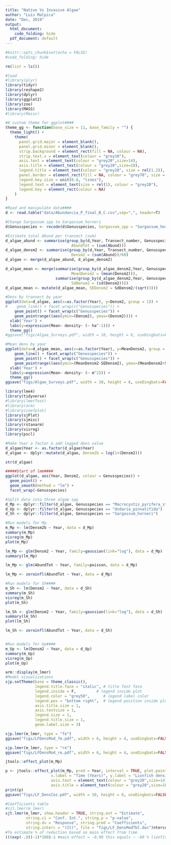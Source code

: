 ```yaml
---
title: "Native Vs Invasive Algae"
author: "Luis Malpica"
date: "Dec, 2019"
output:
  html_document:
    code_folding: hide
  pdf_document: default
---
```

```r
#knitr::opts_chunk$set(echo = FALSE)
#code_folding: hide
```

```r
rm(list = ls())

#load
#library(plyr)
library(tidyr)
library(reshape2)
library(dplyr)
library(ggplot2)
library(zoo)
library(MASS)
#library(Rmisc)

#A custom theme for ggplot####
theme_gg <- function(base_size = 11, base_family = "") {
  theme_light() +
    theme(
      panel.grid.major = element_blank(),
      panel.grid.minor = element_blank(),
      strip.background = element_rect(fill = NA, colour = NA),
      strip.text.x = element_text(colour = "grey10"),
      axis.text = element_text(colour = "grey20",size=14),
      axis.title = element_text(colour = "grey20",size=18),
      legend.title = element_text(colour = "grey20", size = rel(1.2)),
      panel.border = element_rect(fill = NA, colour = "grey70", size = 1),
      legend.key.size = unit(0.8, "lines"),
      legend.text = element_text(size = rel(1), colour = "grey20"),
      legend.key = element_rect(colour = NA)
    )
}
```

```r
#Read and manipulate data####
d <- read.table("data/Abundancia_P_final_B_C.csv",sep=",", header=T)

#Change Sargassum_spp to Sargassum_horneri
d$Genusspecies <- recode(d$Genusspecies, Sargassum_spp = "Sargassum_horneri")

#Estimate total Abund per transect (sum)
d_algae_abund <- summarise(group_by(d,Year, Transect_number, Genusspecies),
                             AbundTot = (sum(Abund)))
d_algae_densm2 <- summarise(group_by(d,Year, Transect_number, Genusspecies),
                             Densm2 = (sum(Abund))/60)
d_algae <- merge(d_algae_abund, d_algae_densm2)

d_algae_mean <- merge(summarise(group_by(d_algae_densm2,Year, Genusspecies),
                             MeanDensm2 = (mean(Densm2))),
                      summarise(group_by(d_algae_densm2,Year, Genusspecies),
                             SdDensm2 = (sd(Densm2))))
d_algae_mean <- mutate(d_algae_mean, SEDensm2 = SdDensm2/(sqrt(3)))

```


```r
#Dens by transect by year
ggplot(data=d_algae, aes(x=as.factor(Year), y=Densm2, group = 1)) +
#    geom_line() + facet_wrap(c("Genusspecies")) +
    geom_point() + facet_wrap(c("Genusspecies")) +
    geom_pointrange((aes(ymin=(Densm2), ymax=(Densm2)))) +
  xlab('Year') +
  labs(y=expression(Mean~ density~ (~ ha^-1))) +
  theme_gg()
#ggsave("figs/Algae_Surveys.pdf", width = 10, height = 6, useDingbats=FALSE)

#Mean dens by year
ggplot(data=d_algae_mean, aes(x=as.factor(Year), y=MeanDensm2, group = 1)) +
    geom_line() + facet_wrap(c("Genusspecies")) +
    geom_point() + facet_wrap(c("Genusspecies")) +
    geom_pointrange((aes(ymin=(MeanDensm2-SEDensm2), ymax=(MeanDensm2+SEDensm2)))) +
  xlab('Year') +
  labs(y=expression(Mean~ density~ (~ m^2))) +
  theme_gg()
ggsave("figs/Algae_Surveys.pdf", width = 10, height = 6, useDingbats=FALSE)

```

```r

library(lme4)
library(tidyverse)
#library(lmerTest)
#library(arm)
#library(coefplot)
library(sjPlot)
library(sjmisc)
library(rstanarm)
library(visreg)
library(pscl)

#Make Year a factor & add logged dens value
d_algae$Year <- as.factor(d_algae$Year)
d_algae <- dplyr::mutate(d_algae, Densm2b = log(1+(Densm2)))

str(d_algae)

#####Start of lmm####
ggplot(d_algae, aes(Year, Densm2, colour = Genusspecies)) +
  geom_point() +
  geom_smooth(method = "lm") + 
  facet_wrap(~Genusspecies)

#Split data into three algae spp
d_Mp <- dplyr::filter(d_algae, Genusspecies == "Macrocystis_pyrifera_stipes")
d_Up <- dplyr::filter(d_algae, Genusspecies == "Undaria_pinnatifida")
d_Sh <- dplyr::filter(d_algae, Genusspecies == "Sargassum_horneri")

#Run models for Mp
m_Mp <- lm(Densm2b ~ Year, data = d_Mp)
summary(m_Mp)
visreg(m_Mp)
plot(m_Mp)

lm_Mp <- glm(Densm2 ~ Year, family=gaussian(link="log"), data = d_Mp)
summary(lm_Mp)

lm_Mp <- glm(AbundTot ~ Year, family=poisson, data = d_Mp)

lm_Mp <- zeroinfl(AbundTot ~ Year, data = d_Mp)

#Run models for Sh####
m_Sh <- lm(Densm2 ~ Year, data = d_Sh)
summary(m_Sh)
visreg(m_Sh)
plot(m_Sh)

lm_Sh <- glm(Densm2 ~ Year, family=gaussian(link="log"), data = d_Sh)
summary(lm_Sh)
plot(lm_Sh)

lm_Sh <- zeroinfl(AbundTot ~ Year, data = d_Sh)


#Run models for Up####
m_Up <- lm(Densm2 ~ Year, data = d_Up)
summary(m_Up)
visreg(m_Up)
plot(m_Up)

arm::display(m_lmer)
#Model visualizations
sjp.setTheme(base = theme_classic(), 
             legend.title.face = "italic", # title font face
             legend.inside = F,         # legend inside plot
             legend.color = "grey50",      # legend label color
             legend.pos = "bottom right",  # legend position inside plot
             axis.title.size = 1,
             axis.textsize = 1,
             legend.size = 1,
             legend.title.size = 1,
             geom.label.size = 3)

sjp.lmer(m_lmer, type = "fe")
ggsave("figs/LFDensMod_fe.pdf", width = 6, height = 4, useDingbats=FALSE)

sjp.lmer(m_lmer, type = "re")
ggsave("figs/LFDensMod_re.pdf", width = 6, height = 4, useDingbats=FALSE)

jtools::effect_plot(m_Mp)

p <- jtools::effect_plot(m_Mp, pred = Year, interval = TRUE, plot.points = TRUE, point.size = .8, jitter = 0.1,
                    x.label = "Time (Years)", y.label = "Lionfish density (ha-1)", 
                    axis.text = element_text(colour = "grey20",size=14),
                    axis.title = element_text(colour = "grey20",size=18))
print(p)
ggsave("figs/LF_DensCoz.pdf", width = 10, height = 6, useDingbats=FALSE)

#Coefficients table 
#sjt.lmer(m_lmer)
sjt.lmer(m_lmer, show.header = TRUE, string.est = "Estimate", 
         string.ci = "Conf. Int.", string.p = "p-value",
         string.dv = "Response", string.pred = "Coefficients",
         string.interc = "(It)", file = "figs/LF_DensModTbl.doc")ntercep
#To estimate % of reduction based on main effect from time 
(((exp(-.9))-1)*100)-1 #main effect = -0.90 this equals ~ -60 % lionfish reduction per yr



```










